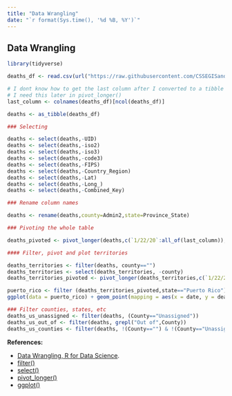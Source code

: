 ```yaml
---
title: "Data Wrangling"
date: "`r format(Sys.time(), '%d %B, %Y')`"
---
```


## Data Wrangling

```r
library(tidyverse)
```


```r

deaths_df <- read.csv(url("https://raw.githubusercontent.com/CSSEGISandData/COVID-19/master/csse_covid_19_data/csse_covid_19_time_series/time_series_covid19_deaths_US.csv"),check.names = FALSE)

# I dont know how to get the last column after I converted to a tibble
# I need this later in pivot_longer()
last_column <- colnames(deaths_df)[ncol(deaths_df)]

deaths <- as_tibble(deaths_df)

### Selecting

deaths <- select(deaths,-UID)
deaths <- select(deaths,-iso2)
deaths <- select(deaths,-iso3)
deaths <- select(deaths,-code3)
deaths <- select(deaths,-FIPS)
deaths <- select(deaths,-Country_Region)
deaths <- select(deaths,-Lat)
deaths <- select(deaths,-Long_)
deaths <- select(deaths,-Combined_Key)

### Rename column names

deaths <- rename(deaths,county=Admin2,state=Province_State)

### Pivoting the whole table

deaths_pivoted <- pivot_longer(deaths,c(`1/22/20`:all_of(last_column)),names_to="date",values_to="deaths")

#### Filter, pivot and plot territories

deaths_territories <- filter(deaths, county=="")
deaths_territories <- select(deaths_territories, -county)
deaths_territories_pivoted <- pivot_longer(deaths_territories,c(`1/22/20`:all_of(last_column)),names_to="date",values_to="deaths")

puerto_rico <- filter (deaths_territories_pivoted,state=="Puerto Rico")
ggplot(data = puerto_rico) + geom_point(mapping = aes(x = date, y = deaths)) 
```

```r
### Filter counties, states, etc
deaths_us_unassigned <- filter(deaths, (County=="Unassigned"))
deaths_us_out_of <- filter(deaths, grepl("Out of",County))
deaths_us_counties <- filter(deaths, !(County=="") & !(County=="Unassigned") & grepl("Out of",County))
```

**References:**

- [Data Wrangling, R for Data Science](https://r4ds.had.co.nz/wrangle-intro.html). 
- [filter()](https://r4ds.had.co.nz/transform.html#filter-rows-with-filter)
- [select()](https://r4ds.had.co.nz/transform.html#select)
- [pivot_longer()](https://r4ds.had.co.nz/tidy-data.html#pivoting)
- [ggplot()](https://r4ds.had.co.nz/data-visualisation.html#creating-a-ggplot)

